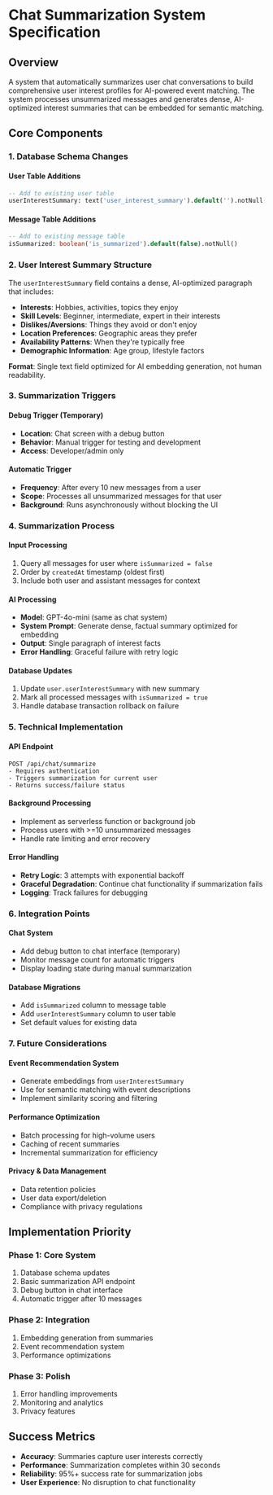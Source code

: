 # Chat Summarization System Specification

## Overview
A system that automatically summarizes user chat conversations to build comprehensive user interest profiles for AI-powered event matching. The system processes unsummarized messages and generates dense, AI-optimized interest summaries that can be embedded for semantic matching.

## Core Components

### 1. Database Schema Changes

#### User Table Additions
```sql
-- Add to existing user table
userInterestSummary: text('user_interest_summary').default('').notNull()
```

#### Message Table Additions
```sql
-- Add to existing message table
isSummarized: boolean('is_summarized').default(false).notNull()
```

### 2. User Interest Summary Structure
The `userInterestSummary` field contains a dense, AI-optimized paragraph that includes:
- **Interests**: Hobbies, activities, topics they enjoy
- **Skill Levels**: Beginner, intermediate, expert in their interests
- **Dislikes/Aversions**: Things they avoid or don't enjoy
- **Location Preferences**: Geographic areas they prefer
- **Availability Patterns**: When they're typically free
- **Demographic Information**: Age group, lifestyle factors

**Format**: Single text field optimized for AI embedding generation, not human readability.

### 3. Summarization Triggers

#### Debug Trigger (Temporary)
- **Location**: Chat screen with a debug button
- **Behavior**: Manual trigger for testing and development
- **Access**: Developer/admin only

#### Automatic Trigger
- **Frequency**: After every 10 new messages from a user
- **Scope**: Processes all unsummarized messages for that user
- **Background**: Runs asynchronously without blocking the UI

### 4. Summarization Process

#### Input Processing
1. Query all messages for user where `isSummarized = false`
2. Order by `createdAt` timestamp (oldest first)
3. Include both user and assistant messages for context

#### AI Processing
- **Model**: GPT-4o-mini (same as chat system)
- **System Prompt**: Generate dense, factual summary optimized for embedding
- **Output**: Single paragraph of interest facts
- **Error Handling**: Graceful failure with retry logic

#### Database Updates
1. Update `user.userInterestSummary` with new summary
2. Mark all processed messages with `isSummarized = true`
3. Handle database transaction rollback on failure

### 5. Technical Implementation

#### API Endpoint
```
POST /api/chat/summarize
- Requires authentication
- Triggers summarization for current user
- Returns success/failure status
```

#### Background Processing
- Implement as serverless function or background job
- Process users with >=10 unsummarized messages
- Handle rate limiting and error recovery

#### Error Handling
- **Retry Logic**: 3 attempts with exponential backoff
- **Graceful Degradation**: Continue chat functionality if summarization fails
- **Logging**: Track failures for debugging

### 6. Integration Points

#### Chat System
- Add debug button to chat interface (temporary)
- Monitor message count for automatic triggers
- Display loading state during manual summarization

#### Database Migrations
- Add `isSummarized` column to message table
- Add `userInterestSummary` column to user table
- Set default values for existing data

### 7. Future Considerations

#### Event Recommendation System
- Generate embeddings from `userInterestSummary`
- Use for semantic matching with event descriptions
- Implement similarity scoring and filtering

#### Performance Optimization
- Batch processing for high-volume users
- Caching of recent summaries
- Incremental summarization for efficiency

#### Privacy & Data Management
- Data retention policies
- User data export/deletion
- Compliance with privacy regulations

## Implementation Priority

### Phase 1: Core System
1. Database schema updates
2. Basic summarization API endpoint
3. Debug button in chat interface
4. Automatic trigger after 10 messages

### Phase 2: Integration
1. Embedding generation from summaries
2. Event recommendation system
3. Performance optimizations

### Phase 3: Polish
1. Error handling improvements
2. Monitoring and analytics
3. Privacy features

## Success Metrics
- **Accuracy**: Summaries capture user interests correctly
- **Performance**: Summarization completes within 30 seconds
- **Reliability**: 95%+ success rate for summarization jobs
- **User Experience**: No disruption to chat functionality